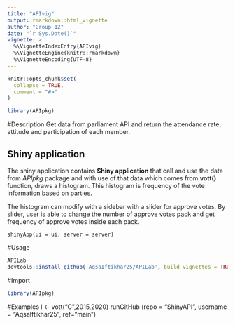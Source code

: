 ```yaml
---
title: "APIvig"
output: rmarkdown::html_vignette
author: "Group 12"
date: "`r Sys.Date()`"
vignette: >
  %\VignetteIndexEntry{APIvig}
  %\VignetteEngine{knitr::rmarkdown}
  %\VignetteEncoding{UTF-8}
---
```


```r
knitr::opts_chunk$set(
  collapse = TRUE,
  comment = "#>"
)
```

```r
library(APIpkg)
```

#Description
Get data from parliament API and return the attendance rate, attitude and participation of each member.

## Shiny application

The shiny application contains **Shiny application** that call and use the data from *APIpkg* package and with use of that data which comes from **vott()** function, draws a histogram. This histogram is frequency of the vote information based on parties.


The histogram can modify with a sidebar with a slider for approve votes.
By slider, user is able to change the number of approve votes pack and get frequency of approve votes inside each pack.


```
shinyApp(ui = ui, server = server)
```


#Usage
```R
APILab
devtools::install_github('AqsaIftikhar25/APILab', build_vignettes = TRUE, force = TRUE)
```
#Import
```R
library(APIpkg)
```

#Examples
l <- vott("C",2015,2020)
runGitHub (repo = "ShinyAPI", username = "AqsaIftikhar25", ref="main")




